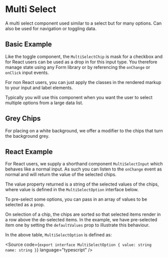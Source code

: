
<Meta of={MultiSelectStories} />

# Multi Select

A multi select component used similar to a select but for many options. Can also be used for navigation or toggling data.

## Basic Example

Like the toggle component, the `MultiSelectChip` is mask for a checkbox and for React users can be used as a drop in for this input type. You therefore manage state using any Form library or by referencing the `onChange` or `onClick` input events.

For non React users, you can just apply the classes in the rendered markup to your input and label elements.

Typically you will use this component when you want the user to select multiple options from a large data list.

<Canvas of={MultiSelectStories.BasicExample} />

<RenderHtmlMarkup of={MultiSelectStories.BasicExample} />

## Grey Chips

For placing on a white background, we offer a modifier to the chips that turn the background grey.

<Canvas of={MultiSelectStories.GreyChips} />

<RenderHtmlMarkup of={MultiSelectStories.GreyChips} />

## React Example

For React users, we supply a shorthand component `MultiSelectInput` which behaves like a normal input. As such you can listen to the `onChange` event as normal and will return the value of the selected chips.

The value property returned is a string of the selected values of the chips, where value is defined in the `MultiSelectOption` interface below.

To pre-select some options, you can pass in an array of values to be selected as a prop.

On selection of a chip, the chips are sorted so that selected items render in a row above the de-selected items. In the example, we have pre-selected item one by setting the `defaultValues` prop to illustrate this behaviour.

<Controls />

In the above table, `MultiSelectOption` is defined as:

<Source
  code={`
export interface MultiSelectOption {
  value: string
  name: string
}
`}
  language="typescript"
/>

<Canvas of={MultiSelectStories.ReactExample} />

<RenderHtmlMarkup of={MultiSelectStories.ReactExample} />
